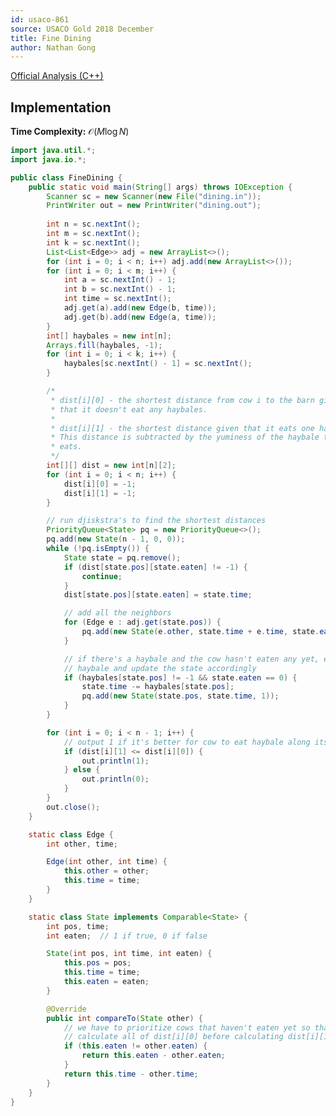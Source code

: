 ```yaml
---
id: usaco-861
source: USACO Gold 2018 December
title: Fine Dining
author: Nathan Gong
---
```


[Official Analysis (C++)](http://www.usaco.org/current/data/sol_dining_gold_dec18.html)

## Implementation

**Time Complexity:** $\mathcal{O}(M\log N)$

<LanguageSection>

<JavaSection>

```java
import java.util.*;
import java.io.*;

public class FineDining {
	public static void main(String[] args) throws IOException {
		Scanner sc = new Scanner(new File("dining.in"));
		PrintWriter out = new PrintWriter("dining.out");
		
		int n = sc.nextInt();
		int m = sc.nextInt();
		int k = sc.nextInt();
		List<List<Edge>> adj = new ArrayList<>();
		for (int i = 0; i < n; i++) adj.add(new ArrayList<>());
		for (int i = 0; i < m; i++) {
			int a = sc.nextInt() - 1;
			int b = sc.nextInt() - 1;
			int time = sc.nextInt();
			adj.get(a).add(new Edge(b, time));
			adj.get(b).add(new Edge(a, time));
		}
		int[] haybales = new int[n];
		Arrays.fill(haybales, -1);
		for (int i = 0; i < k; i++) {
			haybales[sc.nextInt() - 1] = sc.nextInt();
		}

		/*
		 * dist[i][0] - the shortest distance from cow i to the barn given
		 * that it doesn't eat any haybales.
		 * 
		 * dist[i][1] - the shortest distance given that it eats one haybale.
		 * This distance is subtracted by the yuminess of the haybale the cow
		 * eats.
		 */
		int[][] dist = new int[n][2];
		for (int i = 0; i < n; i++) {
			dist[i][0] = -1;
			dist[i][1] = -1;
		}

		// run djiskstra's to find the shortest distances
		PriorityQueue<State> pq = new PriorityQueue<>();
		pq.add(new State(n - 1, 0, 0));
		while (!pq.isEmpty()) {
			State state = pq.remove();
			if (dist[state.pos][state.eaten] != -1) {
				continue;
			}
			dist[state.pos][state.eaten] = state.time;

			// add all the neighbors
			for (Edge e : adj.get(state.pos)) {
				pq.add(new State(e.other, state.time + e.time, state.eaten));
			}

			// if there's a haybale and the cow hasn't eaten any yet, eat the
			// haybale and update the state accordingly
			if (haybales[state.pos] != -1 && state.eaten == 0) {
				state.time -= haybales[state.pos];
				pq.add(new State(state.pos, state.time, 1));
			}
		}

		for (int i = 0; i < n - 1; i++) {
			// output 1 if it's better for cow to eat haybale along its path
			if (dist[i][1] <= dist[i][0]) {
				out.println(1);
			} else {
				out.println(0);
			}
		}
		out.close();
	}

	static class Edge {
		int other, time;

		Edge(int other, int time) {
			this.other = other;
			this.time = time;
		}
	}

	static class State implements Comparable<State> {
		int pos, time;
		int eaten;  // 1 if true, 0 if false

		State(int pos, int time, int eaten) {
			this.pos = pos;
			this.time = time;
			this.eaten = eaten;
		}

		@Override
		public int compareTo(State other) {
			// we have to prioritize cows that haven't eaten yet so that we
			// calculate all of dist[i][0] before calculating dist[i][1]
			if (this.eaten != other.eaten) {
				return this.eaten - other.eaten;
			}
			return this.time - other.time;
		}
	}
}
```

</JavaSection>

</LanguageSection>
